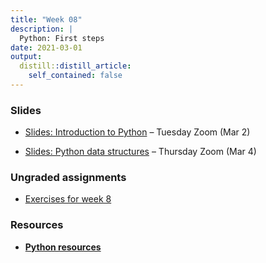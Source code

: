 ```yaml
---
title: "Week 08"
description: |
  Python: First steps
date: 2021-03-01
output:
  distill::distill_article:
    self_contained: false
---
```


### Slides

- [Slides: Introduction to Python](slides/08-1.html) -- Tuesday Zoom (Mar 2)

- [Slides: Python data structures](slides/08-2.html) -- Thursday Zoom (Mar 4)

### Ungraded assignments

- [Exercises for week 8](../../w08_exercises.html)

### Resources

- **[Python resources](../../w08_python-resources.html)**
